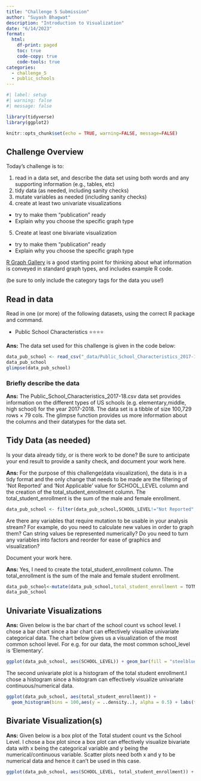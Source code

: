 ```yaml
---
title: "Challenge 5 Submission"
author: "Suyash Bhagwat"
description: "Introduction to Visualization"
date: "6/14/2023"
format:
  html:
    df-print: paged
    toc: true
    code-copy: true
    code-tools: true
categories:
  - challenge_5
  - public_schools
---
```


```r
#| label: setup
#| warning: false
#| message: false

library(tidyverse)
library(ggplot2)

knitr::opts_chunk$set(echo = TRUE, warning=FALSE, message=FALSE)
```

## Challenge Overview

Today's challenge is to:

1)  read in a data set, and describe the data set using both words and any supporting information (e.g., tables, etc)
2)  tidy data (as needed, including sanity checks)
3)  mutate variables as needed (including sanity checks)
4)  create at least two univariate visualizations
   - try to make them "publication" ready
   - Explain why you choose the specific graph type
5)  Create at least one bivariate visualization
   - try to make them "publication" ready
   - Explain why you choose the specific graph type

[R Graph Gallery](https://r-graph-gallery.com/) is a good starting point for thinking about what information is conveyed in standard graph types, and includes example R code.

(be sure to only include the category tags for the data you use!)

## Read in data

Read in one (or more) of the following datasets, using the correct R package and command.

-   Public School Characteristics ⭐⭐⭐⭐ 

**Ans:** The data set used for this challenge is given in the code below:
```r
data_pub_school <- read_csv("_data/Public_School_Characteristics_2017-18.csv")
data_pub_school
glimpse(data_pub_school)
```

### Briefly describe the data

**Ans:** The Public_School_Characteristics_2017-18.csv data set provides information on the different types of US schools (e.g. elementary,middle, high school) for the year 2017-2018. The data set is a tibble of size 100,729 rows × 79 cols. The glimpse function provides us more information about the columns and their datatypes for the data set.

## Tidy Data (as needed)

Is your data already tidy, or is there work to be done? Be sure to anticipate your end result to provide a sanity check, and document your work here.

**Ans:** For the purpose of this challenge(data visualization), the data is in a tidy format and the only change that needs to be made are the filtering of 'Not Reported' and 'Not Applicable' value for SCHOOL_LEVEL column and the creation of the total_student_enrollment column. The total_student_enrollment is the sum of the male and female enrollment.

```r
data_pub_school <- filter(data_pub_school,SCHOOL_LEVEL!="Not Reported" | SCHOOL_LEVEL!="Not Applicable")
```
Are there any variables that require mutation to be usable in your analysis stream? For example, do you need to calculate new values in order to graph them? Can string values be represented numerically? Do you need to turn any variables into factors and reorder for ease of graphics and visualization?

Document your work here.

**Ans:** Yes, I need to create the total_student_enrollment column. The total_enrollment is the sum of the male and female student enrollment.
```r
data_pub_school<-mutate(data_pub_school,total_student_enrollment = TOTMENROL+TOTFENROL)
data_pub_school
```

## Univariate Visualizations

**Ans:** Given below is the bar chart of the school count vs school level. I chose a bar chart since a bar chart can effectively visualize univariate categorical data. The chart below gives us a visualization of the most common school level. For e.g. for our data, the most common school_level is 'Elementary'.
```r
ggplot(data_pub_school, aes(SCHOOL_LEVEL)) + geom_bar(fill = "steelblue")+labs(x = "School_Level", y = "School Count", title = "School Count vs School Level") +theme(axis.text.x = element_text(angle = 90, vjust = 0.5, hjust=1))
```
The second univariate plot is a histogram of the total student enrollment.I chose a histogram since a histogram can effectively visualize univariate continuous/numerical data.

```r
ggplot(data_pub_school, aes(total_student_enrollment)) + 
  geom_histogram(bins = 100,aes(y = ..density..), alpha = 0.5) + labs(title = "Histogram of Total Student Enrollment with Density Plot", x = "Total Student Enrollment", y = "Density")+ geom_density(alpha = 0.1, fill="red") +xlim(0, 2500)
```
## Bivariate Visualization(s)

**Ans:** Given below is a box plot of the Total student count vs the School Level. I chose a box plot since a box plot can effectively visualize bivariate data with x being the categorical variable and y being the numerical/continuous variable. Scatter plots need both x and y to be numerical data and hence it can't be used in this case.
```r
ggplot(data_pub_school, aes(SCHOOL_LEVEL, total_student_enrollment)) + geom_boxplot() + labs(x = "School_Level", y = "Total Student Enrollment", title = "Total Student Enrollment vs School Level") +theme(axis.text.x = element_text(angle = 90, vjust = 0.5, hjust=1))
```